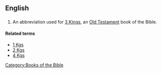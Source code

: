 ==English==
==={{abbreviation}}===
{{infl|en|abbreviation}}
# {{biblical}} An abbreviation used for [[3 Kings]], an [[Old Testament]] book of the Bible.

====Related terms====
*[[1 Kgs]]
*[[2 Kgs]]
*[[4 Kgs]]

[[Category:Books of the Bible]]